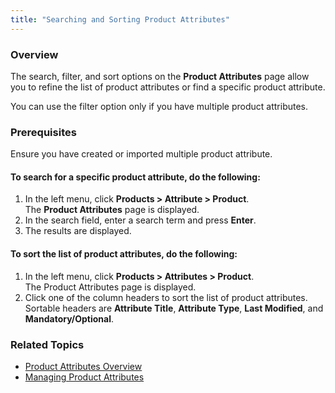 ```yaml
---
title: "Searching and Sorting Product Attributes"
---
```


### Overview

The search, filter, and sort options on the **Product Attributes** page allow you to refine the list of product attributes or find a specific product attribute.

You can use the filter option only if you have multiple product attributes.

### Prerequisites

Ensure you have created or imported multiple product attribute.

#### To search for a specific product attribute, do the following:

1. In the left menu, click **Products > Attribute > Product**.  
The **Product Attributes** page is displayed.
2. In the search field, enter a search term and press **Enter**.
3. The results are displayed.

#### To sort the list of product attributes, do the following:

1. In the left menu, click **Products > Attributes > Product**.  
The Product Attributes page is displayed.
2. Click one of the column headers to sort the list of product attributes.  
Sortable headers are **Attribute Title**, **Attribute Type**, **Last Modified**, and **Mandatory/Optional**.

### Related Topics

* [Product Attributes Overview](/docs/product-attributes-overview)
* [Managing Product Attributes](/docs/products-managing-product-attributes)